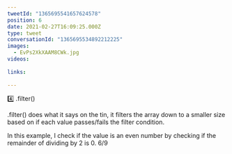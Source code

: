 ```yaml
---
tweetId: "1365695541657624578"
position: 6
date: 2021-02-27T16:09:25.000Z
type: tweet
conversationId: "1365695534892212225"
images:
  - EvPs2XkXAAM8CWk.jpg
videos:
  
links:
  
---
```

4️⃣ .filter()

.filter() does what it says on the tin, it filters the array down to a smaller size based on if each value passes/fails the filter condition.

In this example, I check if the value is an even number by checking if the remainder of dividing by 2 is 0. 6/9 
